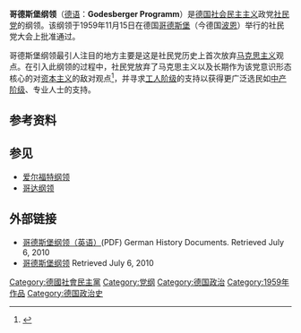 '''哥德斯堡纲领'''（[[德语|德语]]：'''Godesberger Programm'''）是[[德国|德国]][[社会民主主义|社会民主主义]]政党[[德国社会民主党|社民党]]的纲领。该纲领于1959年11月15日在德国[[巴特戈德斯贝格|哥德斯堡]]（今德国[[波恩|波恩]]）举行的社民党大会上批准通过。

哥德斯堡纲领最引人注目的地方主要是这是社民党历史上首次放弃[[马克思主义|马克思主义]]观点。在引入此纲领的过程中，社民党放弃了马克思主义以及长期作为该党意识形态核心的对[[资本主义|资本主义]]的敌对观点<ref>{{cite book |author1=[[James_Joll|James Joll]] |title=Second International 1889-1914 |date=2014 |publisher=Routeledg Revivals |location=Oxford, England |isbn=9780415741163 |page=200}}</ref>，并寻求[[工人阶级|工人阶级]]的支持以获得更广泛选民如[[中产阶级|中产阶级]]、专业人士的支持。

==参考资料==
{{reflist}}
==参见==
*[[爱尔福特纲领|爱尔福特纲领]]
*[[哥达纲领|哥达纲领]]

==外部链接==
*[http://germanhistorydocs.ghi-dc.org/pdf/eng/Parties%20WZ%203%20ENG%20FINAL.pdf 哥德斯堡纲领（英语）]{{Wayback|url=http://germanhistorydocs.ghi-dc.org/pdf/eng/Parties%20WZ%203%20ENG%20FINAL.pdf |date=20110608061454 }}(PDF) German History Documents. Retrieved July 6, 2010
*[http://www.hdg.de/lemo/html/dokumente/DieZuspitzungDesKaltenKrieges_programmGodesbergerProgramm/ 哥德斯堡纲领]{{Wayback|url=http://www.hdg.de/lemo/html/dokumente/DieZuspitzungDesKaltenKrieges_programmGodesbergerProgramm/ |date=20140723181855 }} Retrieved July 6, 2010 {{de icon}}

{{Authority control}}
[[Category:德國社會民主黨|Category:德國社會民主黨]]
[[Category:党纲|Category:党纲]]
[[Category:德国政治|Category:德国政治]]
[[Category:1959年作品|Category:1959年作品]]
[[Category:德国政治史|Category:德国政治史]]
